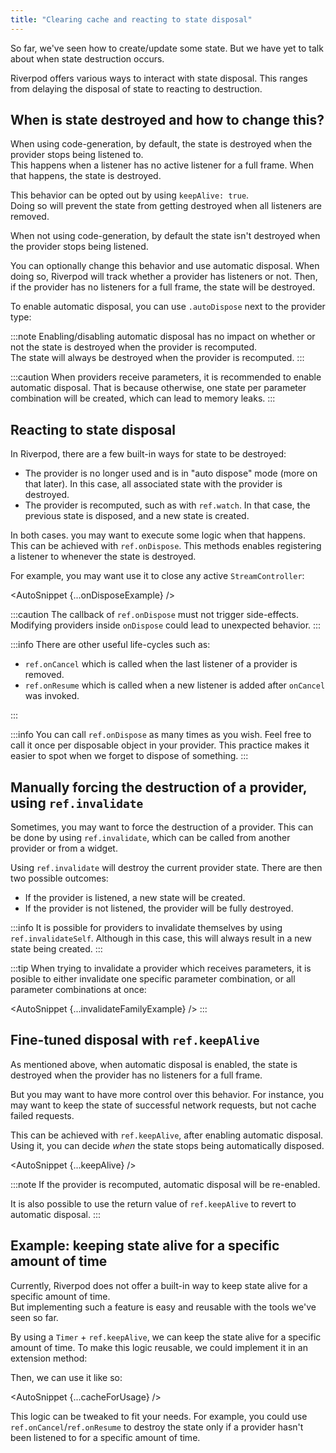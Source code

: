 ```yaml
---
title: "Clearing cache and reacting to state disposal"
---
```



So far, we've seen how to create/update some state.
But we have yet to talk about when state destruction occurs.

Riverpod offers various ways to interact with state disposal.
This ranges from delaying the disposal of state to reacting to destruction.

## When is state destroyed and how to change this?

<When codegen={true}>

When using code-generation, by default, the state is destroyed when
the provider stops being listened to.  
This happens when a listener has no active listener for a full frame.
When that happens, the state is destroyed.

This behavior can be opted out by using `keepAlive: true`.  
Doing so will prevent the state from getting destroyed when all listeners
are removed.

<AutoSnippet raw={codegenKeepAlive} />

</When>

<When codegen={false}>

When not using code-generation, by default the state isn't destroyed
when the provider stops being listened.

You can optionally change this behavior and use automatic disposal.
When doing so, Riverpod will track whether a provider has listeners or not.
Then, if the provider has no listeners for a full frame, the state will be destroyed.

To enable automatic disposal, you can use `.autoDispose` next to the provider type:

<AutoSnippet raw={rawAutoDispose} />

</When>

:::note
Enabling/disabling automatic disposal has no impact on whether or not
the state is destroyed when the provider is recomputed.  
The state will always be destroyed when the provider is recomputed.
:::

:::caution
When providers receive parameters, it is recommended to enable automatic disposal.
That is because otherwise, one state per parameter combination will be created,
which can lead to memory leaks.
:::

## Reacting to state disposal

In Riverpod, there are a few built-in ways for state to be destroyed:

- The provider is no longer used and is in "auto dispose" mode (more on that later).
  In this case, all associated state with the provider is destroyed.
- The provider is recomputed, such as with `ref.watch`.
  In that case, the previous state is disposed, and a new state is created.

In both cases. you may want to execute some logic when that happens.  
This can be achieved with `ref.onDispose`. This methods enables
registering a listener to whenever the state is destroyed.

For example, you may want use it to close any active `StreamController`:

<AutoSnippet {...onDisposeExample} />

:::caution
The callback of `ref.onDispose` must not trigger side-effects.
Modifying providers inside `onDispose` could lead to unexpected behavior.
:::

:::info
There are other useful life-cycles such as:

- `ref.onCancel` which is called when the last listener of a provider is removed.
- `ref.onResume` which is called when a new listener is added after `onCancel` was invoked.

:::

:::info
You can call `ref.onDispose` as many times as you wish.
Feel free to call it once per disposable object in your provider. This practice
makes it easier to spot when we forget to dispose of something.
:::

## Manually forcing the destruction of a provider, using `ref.invalidate`

Sometimes, you may want to force the destruction of a provider.
This can be done by using `ref.invalidate`, which can be called from another
provider or from a widget.

Using `ref.invalidate` will destroy the current provider state.
There are then two possible outcomes:

- If the provider is listened, a new state will be created.
- If the provider is not listened, the provider will be fully destroyed.

<AutoSnippet raw={invalidateExample} />

:::info
It is possible for providers to invalidate themselves by using `ref.invalidateSelf`.
Although in this case, this will always result in a new state being created.
:::

:::tip
When trying to invalidate a provider which receives parameters,
it is posible to either invalidate one specific parameter combination,
or all parameter combinations at once:

<AutoSnippet {...invalidateFamilyExample} />
:::

## Fine-tuned disposal with `ref.keepAlive`

As mentioned above, when automatic disposal is enabled, the state is destroyed
when the provider has no listeners for a full frame.

But you may want to have more control over this behavior. For instance,
you may want to keep the state of successful network requests,
but not cache failed requests.

This can be achieved with `ref.keepAlive`, after enabling automatic disposal.
Using it, you can decide _when_ the state stops being automatically disposed.

<AutoSnippet {...keepAlive} />

:::note
If the provider is recomputed, automatic disposal will be re-enabled.

It is also possible to use the return value of `ref.keepAlive` to
revert to automatic disposal.
:::

## Example: keeping state alive for a specific amount of time

Currently, Riverpod does not offer a built-in way to keep state alive
for a specific amount of time.  
But implementing such a feature is easy and reusable with the tools we've seen so far.

By using a `Timer` + `ref.keepAlive`, we can keep the state alive for a specific amount of time.
To make this logic reusable, we could implement it in an extension method:

<AutoSnippet raw={cacheForExtension} />

Then, we can use it like so:

<AutoSnippet {...cacheForUsage} />

This logic can be tweaked to fit your needs. 
For example, you could use `ref.onCancel`/`ref.onResume` to destroy the state
only if a provider hasn't been listened to for a specific amount of time.
